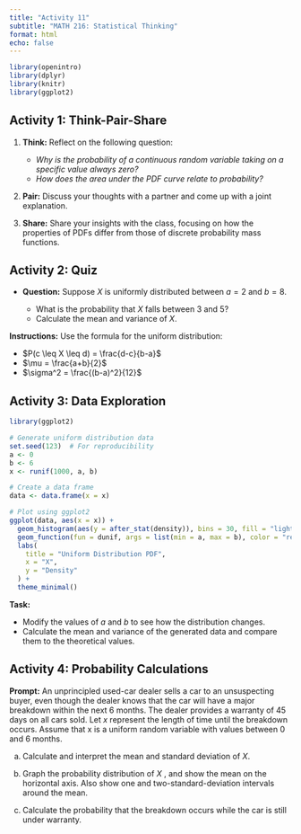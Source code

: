 ```yaml
---
title: "Activity 11"
subtitle: "MATH 216: Statistical Thinking"
format: html
echo: false
---
```


```r
library(openintro)
library(dplyr)
library(knitr)
library(ggplot2)
```



## Activity 1: Think-Pair-Share

1. **Think:** Reflect on the following question:  

   - *Why is the probability of a continuous random variable taking on a specific value always zero?*  
   - *How does the area under the PDF curve relate to probability?*

2. **Pair:** Discuss your thoughts with a partner and come up with a joint explanation.

3. **Share:** Share your insights with the class, focusing on how the properties of PDFs differ from those of discrete probability mass functions.


## Activity 2: Quiz

- **Question:** Suppose $X$ is uniformly distributed between $a = 2$ and $b = 8$.  

  - What is the probability that $X$ falls between 3 and 5?  
  - Calculate the mean and variance of $X$.

**Instructions:** Use the formula for the uniform distribution: 

- $P(c \leq X \leq d) = \frac{d-c}{b-a}$  
- $\mu = \frac{a+b}{2}$  
- $\sigma^2 = \frac{(b-a)^2}{12}$


## Activity 3: Data Exploration

```r
library(ggplot2)

# Generate uniform distribution data
set.seed(123)  # For reproducibility
a <- 0
b <- 6
x <- runif(1000, a, b)

# Create a data frame
data <- data.frame(x = x)

# Plot using ggplot2
ggplot(data, aes(x = x)) +
  geom_histogram(aes(y = after_stat(density)), bins = 30, fill = "lightblue", color = "black") +
  geom_function(fun = dunif, args = list(min = a, max = b), color = "red", linewidth = 1.5) +
  labs(
    title = "Uniform Distribution PDF",
    x = "X",
    y = "Density"
  ) +
  theme_minimal()
```

**Task:** 

- Modify the values of $a$ and $b$ to see how the distribution changes.  
- Calculate the mean and variance of the generated data and compare them to the theoretical values.


## Activity 4: Probability Calculations

**Prompt:** An unprincipled used-car dealer sells a car to an unsuspecting buyer, even though the dealer knows that the car will have a major breakdown within the next 6 months. The dealer provides a warranty of 45 days on all cars sold. Let $x$ represent the length of time until the breakdown occurs. Assume that x is a uniform random variable with values between 0 and 6 months.

a. Calculate and interpret the mean and standard deviation of $X$.


b. Graph the probability distribution of $X$ , and show the mean on the horizontal axis. Also show one and two-standard-deviation intervals around the mean.


c. Calculate the probability that the breakdown occurs while the car is still under warranty.




